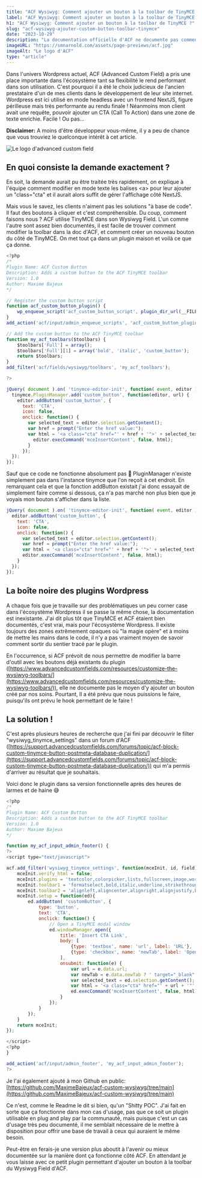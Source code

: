 ```yaml
---
title: "ACF Wysiwyg: Comment ajouter un bouton à la toolbar de TinyMCE ?"
label: "ACF Wysiwyg: Comment ajouter un bouton à la toolbar de TinyMCE ?"
h1: "ACF Wysiwyg: Comment ajouter un bouton à la toolbar de TinyMCE ?"
slug: "acf-wysiwyg-ajouter-custom-button-toolbar-tinymce"
date: "2023-10-29"
description: "La documentation officielle d'ACF ne documente pas comment ajouter un bouton personnalisé à la toolbar de TinyMCE, pourtant il existe un hook permettant de le faire. C'est ce que nous allons voir ici"
imageURL: "https://smnarnold.com/assets/page-previews/acf.jpg"
imageAlt: "Le logo d'ACF"
type: "article"
---
```


Dans l'univers Wordpress actuel, ACF (Advanced Custom Field) a pris une place importante dans l'écosystème tant sa flexibilité le rend performant dans son utilisation. C'est pourquoi il a été le choix judicieux de l'ancien prestataire d'un de mes clients dans le développement de leur site internet. Wordpress est ici utilisé en mode headless avec un frontend NextJS, figure périlleuse mais très performante au rendu finale ! Néanmoins mon client avait une requête, pouvoir ajouter un CTA (Call To Action) dans une zone de texte enrichie. Facile ! Ou pas…

**Disclaimer:** A moins d'être développeur vous-même, il y a peu de chance que vous trouviez le quelconque intérêt à cet article.

![Le logo d'advanced custom field](https://smnarnold.com/assets/page-previews/acf.jpg)

## En quoi consiste la demande exactement ?

En soit, la demande aurait pu être traitée très rapidement, on explique à l'équipe comment modifier en mode texte les balises \<a\> pour leur ajouter un "class="cta" et il aurait alors suffit de gérer l'affichage côté NextJS.

Mais vous le savez, les clients n'aiment pas les solutions "à base de code". Il faut des boutons à cliquer et c'est compréhensible. Du coup, comment faisons nous ? ACF utilise TinyMCE dans son Wysiwyg Field. L'un comme l'autre sont assez bien documentés, il est facile de trouver comment modifier la toolbar dans la doc d'ACF, et comment créer un nouveau bouton du côté de TinyMCE. On met tout ça dans un plugin maison et voilà ce que ça donne.

```js
<?php
/*
Plugin Name: ACF Custom Button
Description: Adds a custom button to the ACF TinyMCE toolbar
Version: 1.0
Author: Maxime Bajeux
*/

// Register the custom button script
function acf_custom_button_plugin() {
    wp_enqueue_script('acf_custom_button_script', plugin_dir_url(__FILE__) . 'button.js');
}
add_action('acf/input/admin_enqueue_scripts', 'acf_custom_button_plugin');

// Add the custom button to the ACF TinyMCE toolbar
function my_acf_toolbars($toolbars) {
	$toolbars['Full'] = array();
    $toolbars['Full'][1] = array('bold', 'italic', 'custom_button');
    return $toolbars;
}
add_filter('acf/fields/wysiwyg/toolbars', 'my_acf_toolbars');

?>
```

```js
jQuery( document ).on( 'tinymce-editor-init', function( event, editor ) {
  tinymce.PluginManager.add('custom_button', function(editor, url) {
    editor.addButton('custom_button', {
      text: 'CTA',
      icon: false,
      onclick: function() {
        var selected_text = editor.selection.getContent();
        var href = prompt("Enter the href value:");
        var html = '<a class="cta" href="' + href + '">' + selected_text + '</a>';
          editor.execCommand('mceInsertContent', false, html);
        }
      });
  });
});
```

Sauf que ce code ne fonctionne absolument pas 🤡 PluginManager n'existe simplement pas dans l'instance tinymce que l'on reçoit à cet endroit. En remarquant cela et que la fonction addButton existait j'ai donc essayait de simplement faire comme si dessous, ça n'a pas marché non plus bien que je voyais mon bouton s'afficher dans la liste.

```js
jQuery( document ).on( 'tinymce-editor-init', function( event, editor ) {
  editor.addButton('custom_button', {
    text: 'CTA',
    icon: false,
    onclick: function() {
      var selected_text = editor.selection.getContent();
      var href = prompt("Enter the href value:");
      var html = '<a class="cta" href="' + href + '">' + selected_text + '</a>';
      editor.execCommand('mceInsertContent', false, html);
    }
  });
});
```

## La boîte noire des plugins Wordpress

A chaque fois que je travaille sur des problématiques un peu corner case dans l'écosystème Wordpress il se passe la même chose, la documentation est inexistante. J'ai dit plus tôt que TinyMCE et ACF étaient bien documentés, c'est vrai, mais pour l'écosystème Wordpress. Il existe toujours des zones extrêmement opaques où "la magie opère" et à moins de mettre les mains dans le code, il n'y a pas vraiment moyen de savoir comment sortir du sentier tracé par le plugin.

En l'occurrence, si ACF prévoit de nous permettre de modifier la barre d'outil avec les boutons déjà existants du plugin ([https://www.advancedcustomfields.com/resources/customize-the-wysiwyg-toolbars/](https://www.advancedcustomfields.com/resources/customize-the-wysiwyg-toolbars/)), elle ne documente pas le moyen d'y ajouter un bouton créé par nos soins. Pourtant, Il a été prévu que nous puissions le faire, puisqu'ils ont prévu le hook permettant de le faire !

## La solution !

C'est après plusieurs heures de recherche que j'ai fini par découvrir le filter "wysiwyg_tinymce_settings" dans un forum d'ACF ([https://support.advancedcustomfields.com/forums/topic/acf-block-custom-tinymce-button-postmeta-database-duplication/](https://support.advancedcustomfields.com/forums/topic/acf-block-custom-tinymce-button-postmeta-database-duplication/)) qui m'a permis d'arriver au résultat que je souhaitais.

Voici donc le plugin dans sa version fonctionnelle après des heures de larmes et de haine 😅

```js
<?php
/*
Plugin Name: ACF Custom Button
Description: Adds a custom button to the ACF TinyMCE toolbar
Version: 1.0
Author: Maxime Bajeux
*/

function my_acf_input_admin_footer() {
?>
<script type="text/javascript">

acf.add_filter('wysiwyg_tinymce_settings', function(mceInit, id, field) {
    mceInit.verify_html = false;
    mceInit.plugins = 'textcolor,colorpicker,lists,fullscreen,image,wordpress,wpeditimage,wplink,hr';
    mceInit.toolbar1 = 'formatselect,bold,italic,underline,strikethrough,forecolor,blockquote,hr';
    mceInit.toolbar2 = 'alignleft,aligncenter,alignright,alignjustify,bullist,numlist,link,unlink,undo,redo,removeformat,customButton';
    mceInit.setup = function(ed){
        ed.addButton( 'customButton', {
            type: 'button',
            text: 'CTA',
            onclick: function() {
                // Open a TinyMCE modal window
                ed.windowManager.open({
                    title: 'Insert CTA Link',
                    body: [
                        {type: 'textbox', name: 'url', label: 'URL'},
                        {type: 'checkbox', name: 'newTab', label: 'Open in a new tab', checked: true},
                    ],
                    onsubmit: function(e) {
                        var url = e.data.url;
                        var newTab = e.data.newTab ? ' target="_blank"' : '';
                        var selected_text = ed.selection.getContent();
                        var html = '<a class="cta" href="' + url + '"' + newTab + '>' + selected_text + '</a>';
                        ed.execCommand('mceInsertContent', false, html);
                    }
                });
            }
        });
    }
    return mceInit;
});

</script>
<?php
}

add_action('acf/input/admin_footer', 'my_acf_input_admin_footer');
?>
```

Je l'ai également ajouté à mon Github en public: [https://github.com/MaximeBajeux/acf-custom-wysiwyg/tree/main](https://github.com/MaximeBajeux/acf-custom-wysiwyg/tree/main)

Ce n'est, comme le Readme le dit si bien, qu'un "Shitty POC". J'ai fait en sorte que ça fonctionne dans mon cas d'usage, pas que ce soit un plugin utilisable en plug and play par la communauté, mais puisque c'est un cas d'usage très peu documenté, il me semblait nécessaire de le mettre à disposition pour offrir une base de travail à ceux qui auraient le même besoin.

Peut-être en ferais-je une version plus aboutit à l'avenir ou mieux documentée sur la manière dont ça fonctionne côté ACF. En attendant je vous laisse avec ce petit plugin permettant d'ajouter un bouton à la toolbar du Wysiwyg Field d'ACF.
